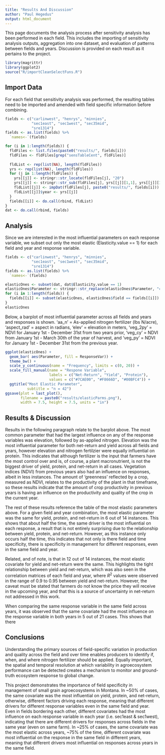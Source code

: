 ```yaml
---
title: "Results And Discussion"
author: "Paul Hegedus"
output: html_document
---
```

This page documents the analysis process after sensitivity analysis has been performed in each field. This includes the importing of sensitivity analysis outputs, aggregation into one dataset, and evaluation of patterns between fields and years. Discussion is provided on each result as it pertains to the project.

```r
library(magrittr)
library(ggplot2) 
source("R/importCleanSelectFuns.R")
```

## Import Data
For each field that sensitivity analysis was performed, the resulting tables need to be imported and amended with field specific information before combining. 

```r
fields <- c("carlinwest", "henrys", "minnies",
            "sec1east", "sec1west", "sec35mid",
            "sre1314") 
fields <- as.list(fields) %>%
  `names<-`(fields)

for (i in 1:length(fields)) {
  fldFiles <- list.files(paste0("results/", fields[i]))
  fldFiles <- fldFiles[grep("sensTableCent", fldFiles)]
  
  fldList <- rep(list(NA), length(fldFiles))
  yrs <- rep(list(NA), length(fldFiles))
  for (j in 1:length(fldFiles)) {
    yrs[[j]] <- stringr::str_locate(fldFiles[j], "20")
    yrs[[j]] <- stringr::str_sub(fldFiles[j], yrs[[j]][1,1], yrs[[j]][1,1] + 3)
    fldList[[j]] <- impDat(fldFiles[j], paste0("results/", fields[i]))
    fldList[[j]]$year <- yrs[[j]]
  }
  fields[[i]] <- do.call(rbind, fldList)
}
dat <- do.call(rbind, fields)
```


## Analysis
Since we are interested in the most influential parameters on each response variable, we subset out only the most elastic (Elasticity.value == 1) for each field and year and response variable.

```r
fields <- c("carlinwest", "henrys", "minnies",
            "sec1east", "sec1west", "sec35mid",
            "sre1314") 
fields <- as.list(fields) %>%
  `names<-`(fields)

elasticOnes <- subset(dat, dat$Elasticity.value == 1)
elasticOnes$Parameter <- stringr::str_replace(elasticOnes$Parameter, "cent_", "")
for (i in 1:length(fields)) {
  fields[[i]] <- subset(elasticOnes, elasticOnes$field == fields[[i]])
}
elasticOnes
```

Below, a barplot of most influential parameter across all fields and years and responses is shown. 'aa_n' = As-applied nitrogen fertilizer (lbs N/acre), 'aspect_rad' = aspect in radians, 'elev' = elevation in meters, 'veg_2py' = NDVI for January 1st - December 31st from two years prior, 'veg_cy' = NDVI from January 1st - March 30th of the year of harvest, and 'veg_py' =  NDVI for January 1st - December 31st from the previous year.

```r
ggplot(elasticOnes) +
  geom_bar( aes(Parameter, fill = ResponseVar)) +
  theme_bw() + 
  scale_y_continuous(name = "Frequency", limits = c(0, 20)) +
  scale_fill_manual(name = "Respone Variable", 
                    labels = c("Net-Return", "Yield", "Protein"), 
                    values = c("#7CAE00", "#F8666D", "#00BFC4")) +
  ggtitle("Most Elastic Parameter",
          subtitle = "n = 42")
ggsave(plot = last_plot(),
       filename = paste0("results/elasticParms.png"),
       width = 7.5, height = 7.5, units = "in")
```

## Results & Discussion
Results in the following paragraph relate to the barplot above. The most common parameter that had the largest influence on any of the response variables was elevation, followed by as-applied nitrogen. Elevation was the most influential parameter for both net-return and yield across all fields and years, however elevation and nitrogen fertilzier were equally influential on protein. This indicates that although fertilizer is the input that farmers have the most control over and is, of course, a plant macronutrient, is not the biggest driver of yield, protein, and net-return in all cases. Vegetation indices (NDVI) from previous years also had an influence on responses, albeit in less instances. The amount of 'greenness' reflected by a crop, measured as NDVI, relates to the productivity of the plant in that timeframe, so these results indicate that the amount of crop productivity in previous years is having an influence on the productivity and quality of the crop in the current year. 

The rest of these results reference the table of the most elastic parameters above. For a given field and year combination, the most elastic parameter was the same for yield, protein, and net-return in 6 out of 14 instances. This shows that about half the time, the same driver is the most influential on each response, a result that is not entirely surprising due to the relationship between yield, protein, and net-return. However, as this instance only occurs half the time, this indicates that not only is there field and time specificity, there is specificity in management for different responses, even in the same field and year.

Related, and of note, is that in 12 out of 14 instances, the most elastic covariate for yield and net-return were the same. This highlights the tight relationship between yield and net-return, which was also seen in the correlation matrices of each field and year, where $R^2$ values were observed in the range of 0.9 to 0.95 between yield and net-return. However, the caveat must be stated that farmers do not know the price they will receive in the upcoming year, and that this is a source of uncertainty in net-return not addressed in this work. 

When comparing the same response variable in the same field across years, it was observed that the same covariate had the most influence on the response variable in both years in 5 out of 21 cases. This shows that there 

## Conclusions
Understanding the primary sources of field-specific variation in production and quality across the field and over time enables producers to identify if, when, and where nitrogen fertilizer should be applied. Equally important, the spatial and temporal resolution at which variability in agroecosystem performance can be detected creates a mechanism to monitor and ground-truth ecosystem response to global change.

This project demonstrates the importance of field specificity in management of small grain agroecosystems in Montana. In ~50% of cases, the same covariate was the most influential on yield, protein, and net-return, otherwise, different factors driving each response, meaning that different drivers for different response variables even in the same field and year. Even in fields bordering each other, different covariates had the most influence on each response variable in each year (i.e. sec1east & sec1west), indicating that there are different drivers for responses across fields in the same year (even on same farm). In ~25% of cases, the same covariate was the most elastic across years, ~75% of the time, different covariate was most influential on the response in the same field in different years, meaning that different drivers most influential on responses across years in the same field.












